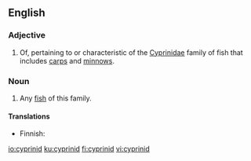 ==English==

===Adjective===
{{en-adj}}

# Of, pertaining to or characteristic of the [[Cyprinidae]] family of fish that includes [[carp|carps]] and [[minnow|minnows]].

===Noun===
{{en-noun}}

# Any [[fish]] of this family.

====Translations====
{{trans-top|fish of the family Cyprinidae}}
* Finnish: {{t|fi|särkikala}}
{{trans-mid}}
{{trans-bottom}}

[[io:cyprinid]]
[[ku:cyprinid]]
[[fi:cyprinid]]
[[vi:cyprinid]]